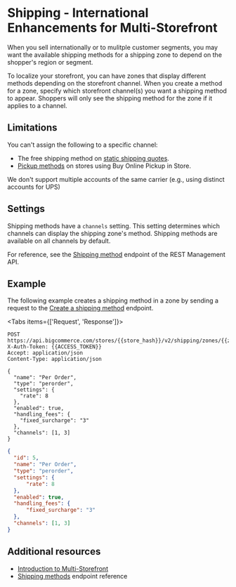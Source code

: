 # Shipping - International Enhancements for Multi-Storefront

When you sell internationally or to mulitple customer segments, you may want the available shipping methods for a shipping zone to depend on the shopper's region or segment.

To localize your storefront, you can have zones that display different methods depending on the storefront channel. 
When you create a method for a zone, specify which storefront channel(s) you want a shipping method to appear. Shoppers will only see the shipping method for the zone if it applies to a channel.

## Limitations

You can't assign the following to a specific channel:
- The free shipping method on [static shipping quotes](https://support.bigcommerce.com/s/article/Shipping-Methods#static).
- [Pickup methods](/docs/integrations/buy-online-pick-up-in-store#pickup-methods-api) on stores using Buy Online Pickup in Store.

We don't support multiple accounts of the same carrier (e.g., using distinct accounts for UPS)

## Settings

Shipping methods have a `channels` setting. This setting determines which channels can display the shipping zone's method. Shipping methods are available on all channels by default.

For reference, see the [Shipping method](/docs/rest-management/shipping-v2/shipping-method) endpoint of the REST Management API.

## Example

The following example creates a shipping method in a zone by sending a request to the [Create a shipping method](/docs/rest-management/shipping-v2/shipping-method#create-a-shipping-method) endpoint. 

<Tabs items={['Request', 'Response']}>
  <Tab>

  ```http filename="Example request: Create a shipping method for a zone" showLineNumbers copy
  POST https://api.bigcommerce.com/stores/{{store_hash}}/v2/shipping/zones/{{zone_id}}/methods
  X-Auth-Token: {{ACCESS_TOKEN}}
  Accept: application/json
  Content-Type: application/json

  {
    "name": "Per Order",
    "type": "perorder",
    "settings": {
      "rate": 8
    },
    "enabled": true,
    "handling_fees": {
      "fixed_surcharge": "3"
    },
    "channels": [1, 3]
  }
  ```

  </Tab>
  <Tab>

  ```json filename="Example response: Create a shipping method for a zone" showLineNumbers copy
  {
    "id": 5,
    "name": "Per Order",
    "type": "perorder",
    "settings": {
        "rate": 8
    },
    "enabled": true,
    "handling_fees": {
        "fixed_surcharge": "3"
    },
    "channels": [1, 3]
  }
  ```

  </Tab>
</Tabs>


## Additional resources

- [Introduction to Multi-Storefront](/docs/storefront/multi-storefront)
- [Shipping methods](/docs/rest-management/shipping-v2/shipping-method) endpoint reference